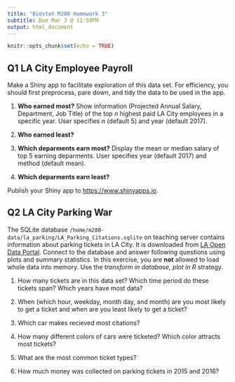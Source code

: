 ```yaml
---
title: "Biostat M280 Homework 3"
subtitle: Due Mar 3 @ 11:59PM
output: html_document
---
```


```r
knitr::opts_chunk$set(echo = TRUE)
```

## Q1 LA City Employee Payroll

Make a Shiny app to facilitate exploration of this data set. For efficiency, you should first preprocess, pare down, and tidy the data to be used in the app.

1. **Who earned most?** Show information (Projected Annual Salary, Department, Job Title) of the top $n$ highest paid LA City employees in a specific year. User specifies $n$ (default 5) and year (default 2017).

0. **Who earned least?**

0. **Which deparments earn most?** Display the mean or median salary of top 5 earning deparments. User specifies year (default 2017) and method (default mean).

0. **Which deparments earn least?**

Publish your Shiny app to <https://www.shinyapps.io>. 

## Q2 LA City Parking War

The SQLite database `/home/m280-data/la_parking/LA_Parking_Citations.sqlite` on teaching server contains information about parking tickets in LA City. It is downloaded from [LA Open Data Portal](https://data.lacity.org/A-Well-Run-City/Parking-Citations/wjz9-h9np). Connect to the database and answer following questions using plots and summary statistics. In this exercise, you are **not** allowed to load whole data into memory. Use the _transform in database, plot in R_ strategy.

1. How many tickets are in this data set? Which time period do these tickets span? Which years have most data?

0. When (which hour, weekday, month day, and month) are you most likely to get a ticket and when are you least likely to get a ticket?

0. Which car makes recieved most citations?

0. How many different colors of cars were ticketed? Which color attracts most tickets?

0. What are the most common ticket types?

0. How much money was collected on parking tickets in 2015 and 2016?
